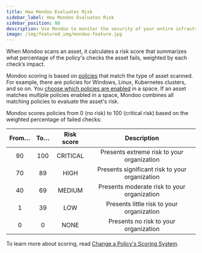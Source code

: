 ```yaml
---
title: How Mondoo Evaluates Risk
sidebar_label: How Mondoo Evaluates Risk
sidebar_position: 88
description: Use Mondoo to monitor the security of your entire infrastructure
image: /img/featured_img/mondoo-feature.jpg
---
```


When Mondoo scans an asset, it calculates a risk score that summarizes what percentage of the policy's checks the asset fails, weighted by each check’s impact.

Mondoo scoring is based on [policies](/platform/security/posture/pac/) that match the type of asset scanned. For example, there are policies for Windows, Linux, Kubernetes clusters, and so on. You [choose which policies are enabled](/platform/security/posture/policies/) in a space. If an asset matches multiple policies enabled in a space, Mondoo combines all matching policies to evaluate the asset's risk.

Mondoo scores policies from 0 (no risk) to 100 (critical risk) based on the weighted percentage of failed checks:

| From… | To…  | Risk score |                  Description                   |
|:-----:|:----:|:----------:|:----------------------------------------------:|
|   90   | 100  |  CRITICAL  |   Presents extreme risk to your organization   |
|   70   |  89  |    HIGH    | Presents significant risk to your organization |
|   40   |  69  |   MEDIUM   |  Presents moderate risk to your organization   |
|    1   |  39  |    LOW     |   Presents little risk to your organization    |
|    0   |   0  |    NONE    |     Presents no risk to your organization      |

To learn more about scoring, read [Change a Policy's Scoring System](/platform/security/customize/score/).
